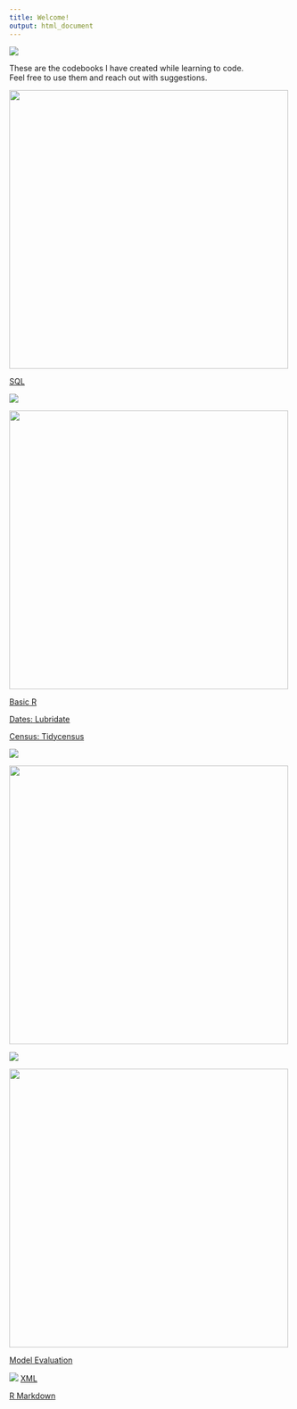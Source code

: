 ---
title: Welcome!
output: html_document
---

![](https://raw.githubusercontent.com/social-lorax/howto_codebooks/master/images/cat.gif)

These are the codebooks I have created while learning to code.  
Feel free to use them and reach out with suggestions.

<img src="https://raw.githubusercontent.com/social-lorax/howto_codebooks/master/images/sql.png" width="500">
  
[SQL](sql.html)

![](https://raw.githubusercontent.com/social-lorax/howto_codebooks/master/images/underline_main.gif)

<img src="https://raw.githubusercontent.com/social-lorax/howto_codebooks/master/images/logo_r.png" width="500">

[Basic R](r_basic.html)  
  
[Dates: Lubridate](r_lubridate.html)

[Census: Tidycensus](r_census.html)

\newline

![](https://raw.githubusercontent.com/social-lorax/howto_codebooks/master/images/underline_main.gif)

<img src="https://raw.githubusercontent.com/social-lorax/howto_codebooks/master/images/logo_python.png" width="500">

![](https://raw.githubusercontent.com/social-lorax/howto_codebooks/master/images/underline_main.gif)

<img src="https://raw.githubusercontent.com/social-lorax/howto_codebooks/master/images/logo_kaggle.png" width="500">

[Model Evaluation](K.1_Model_Eval_.html)

![](https://raw.githubusercontent.com/social-lorax/howto_codebooks/master/images/underline_main.gif)
[XML](xml.html)  
  
[R Markdown](markdown.html)
